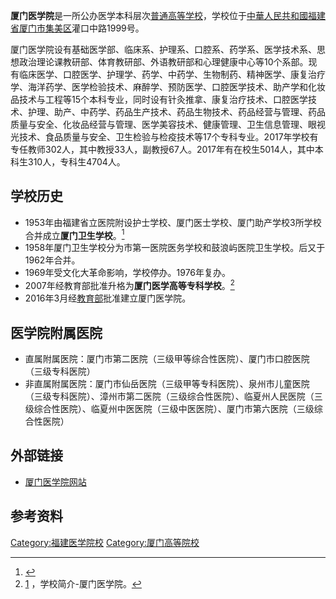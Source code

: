 {{高校
| name = 厦门医学院
| EnglishName = Xiamen Medical College
| image =  [[File:Xiamen_medical_college_badge.jpg|200px]]
| logo =
| motto = 
| rector = [[吴小南|吴小南]]
| secretary = [[徐国庆|徐国庆]]
| president = 
| vice-president =
| type = 公立
| established = 1953年
| location = {{PRC}}[[福建省|福建省]][[厦门市|厦门市]]
| students = 约5000
| staff = 约293
| campus = 
| address = 集美区灌口中路1999号
| telephone = 86-0592-2120548   86-0592-6275566   86-0592-2103757        
| area = 约500[[亩|亩]]
| sports = 
| mascot = 
| website = {{URL|https://www.xmmc.edu.cn}}
| label_color = 
| border_color =
| box_width =
}}
'''厦门医学院'''是一所公办医学本科层次[[普通高等学校|普通高等学校]]，学校位于[[中華人民共和國|中華人民共和國]][[福建省|福建省]][[厦门市|厦门市]][[集美区|集美区]]灌口中路1999号。

厦门医学院设有基础医学部、临床系、护理系、口腔系、药学系、医学技术系、思想政治理论课教研部、体育教研部、外语教研部和心理健康中心等10个系部。现有临床医学、口腔医学、护理学、药学、中药学、生物制药、精神医学、康复治疗学、海洋药学、医学检验技术、麻醉学、预防医学、口腔医学技术、助产学和化妆品技术与工程等15个本科专业，同时设有针灸推拿、康复治疗技术、口腔医学技术、护理、助产、中药学、药品生产技术、药品生物技术、药品经营与管理、药品质量与安全、化妆品经营与管理、医学美容技术、健康管理、卫生信息管理、眼视光技术、食品质量与安全、卫生检验与检疫技术等17个专科专业。2017年学校有专任教师302人，其中教授33人，副教授67人。2017年有在校生5014人，其中本科生310人，专科生4704人。

==学校历史==
*1953年由福建省立医院附设护士学校、厦门医士学校、厦门助产学校3所学校合并成立'''厦门卫生学校'''。<ref> {{Cite book | author = 厦门市地方志编纂委员会 | title = 厦门市志 | publisher = 方志出版社 | pages = 第四册2915页 | ISBN = 7-80192-026-0 | accessdate = 2017-06-24 | language = 中文  }} </ref>
*1958年厦门卫生学校分为市第一医院医务学校和鼓浪屿医院卫生学校。后又于1962年合并。
*1969年受文化大革命影响，学校停办。1976年复办。
*2007年经教育部批准升格为'''厦门医学高等专科学校'''。<ref>[http://www.xmmc.edu.cn/xxgk/xxjj.htm] {{Wayback|url=http://www.xmmc.edu.cn/xxgk/xxjj.htm |date=20170629002044 }}，学校简介-厦门医学院。</ref>
*2016年3月经[[中華人民共和國教育部|教育部]]批准建立厦门医学院。

==医学院附属医院==
*直属附属医院：厦门市第二医院（三级甲等综合性医院）、厦门市口腔医院（三级专科医院）
*非直属附属医院：厦门市仙岳医院（三级甲等专科医院）、泉州市儿童医院（三级专科医院）、漳州市第二医院（三级综合性医院）、临夏州人民医院（三级综合性医院）、临夏州中医医院（三级中医医院）、厦门市第六医院（三级综合性医院）

==外部链接==
* [https://web.archive.org/web/20170629002225/http://www.xmmc.edu.cn/index.htm 厦门医学院网站 ]

==参考资料==
<references />

{{福建高等院校}}
{{厦门}}

[[Category:福建医学院校|Category:福建医学院校]]
[[Category:厦门高等院校|Category:厦门高等院校]]